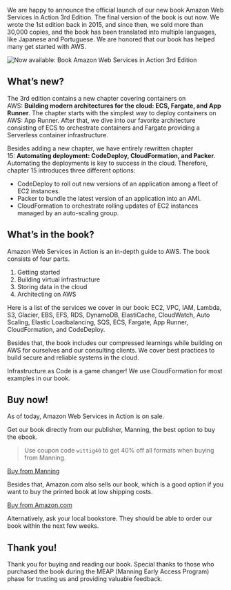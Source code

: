 We are happy to announce the official launch of our new book Amazon Web Services in Action 3rd Edition. The final version of the book is out now. We wrote the 1st edition back in 2015, and since then, we sold more than 30,000 copies, and the book has been translated into multiple languages, like Japanese and Portuguese. We are honored that our book has helped many get started with AWS.

![Now available: Book Amazon Web Services in Action 3rd Edition](https://cloudonaut.io/images/2023/05/aws-in-action-3rd.jpg "Now available: Book Amazon Web Services in Action 3rd Edition")

## What’s new?

The 3rd edition contains a new chapter covering containers on AWS: **Building modern architectures for the cloud: ECS, Fargate, and App Runner**. The chapter starts with the simplest way to deploy containers on AWS: App Runner. After that, we dive into our favorite architecture consisting of ECS to orchestrate containers and Fargate providing a Serverless container infrastructure.

Besides adding a new chapter, we have entirely rewritten chapter 15: **Automating deployment: CodeDeploy, CloudFormation, and Packer**. Automating the deployments is key to success in the cloud. Therefore, chapter 15 introduces three different options:

* CodeDeploy to roll out new versions of an application among a fleet of EC2 instances.
* Packer to bundle the latest version of an application into an AMI.
* CloudFormation to orchestrate rolling updates of EC2 instances managed by an auto-scaling group.

## What’s in the book?

Amazon Web Services in Action is an in-depth guide to AWS. The book consists of four parts.

1. Getting started
2. Building virtual infrastructure
3. Storing data in the cloud
4. Architecting on AWS

Here is a list of the services we cover in our book: EC2, VPC, IAM, Lambda, S3, Glacier, EBS, EFS, RDS, DynamoDB, ElastiCache, CloudWatch, Auto Scaling, Elastic Loadbalancing, SQS, ECS, Fargate, App Runner, CloudFormation, and CodeDeploy.

Besides that, the book includes our compressed learnings while building on AWS for ourselves and our consulting clients. We cover best practices to build secure and reliable systems in the cloud.

Infrastructure as Code is a game changer! We use CloudFormation for most examples in our book.

## Buy now!

As of today, Amazon Web Services in Action is on sale.

Get our book directly from our publisher, Manning, the best option to buy the ebook.

> Use coupon code `wittig40` to get 40% off all formats when buying from Manning.

[Buy from Manning](https://bit.ly/amazon-web-services-in-action-3rd-edition)

Besides that, Amazon.com also sells our book, which is a good option if you want to buy the printed book at low shipping costs.

[Buy from Amazon.com](https://a.co/d/512tfax)

Alternatively, ask your local bookstore. They should be able to order our book within the next few weeks.

## Thank you!

Thank you for buying and reading our book. Special thanks to those who purchased the book during the MEAP (Manning Early Access Program) phase for trusting us and providing valuable feedback.